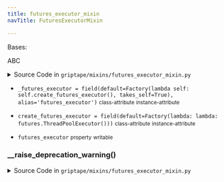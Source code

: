 ```yaml
---
title: futures_executor_mixin
navTitle: FuturesExecutorMixin

---
```


<span id="griptape.mixins.futures_executor_mixin.FuturesExecutorMixin"></span>

Bases:

<span title="abc.ABC">ABC</span>

<details><summary>Source Code in <code>griptape&#47;mixins&#47;futures_executor_mixin.py</code></summary>

```python
@define(slots=False, kw_only=True)
class FuturesExecutorMixin(ABC):
    create_futures_executor: Callable[[], futures.Executor] = field(
        default=Factory(lambda: lambda: futures.ThreadPoolExecutor()),
    )

    _futures_executor: futures.Executor = field(
        default=Factory(
            lambda self: self.create_futures_executor(),
            takes_self=True,
        ),
        alias="futures_executor",
    )

    @property
    def futures_executor(self) -> futures.Executor:
        self.__raise_deprecation_warning()
        return self._futures_executor

    @futures_executor.setter
    def futures_executor(self, value: futures.Executor) -> None:
        self.__raise_deprecation_warning()
        self._futures_executor = value

    def __raise_deprecation_warning(self) -> None:
        warnings.warn(
            "`FuturesExecutorMixin.futures_executor` is deprecated and will be removed in a future release. Use `FuturesExecutorMixin.create_futures_executor` instead.",
            DeprecationWarning,
            stacklevel=2,
        )
```

</details>

-   `_futures_executor = field(default=Factory(lambda self: self.create_futures_executor(), takes_self=True), alias='futures_executor')` <small>class-attribute</small> <small>instance-attribute</small>  <span id="griptape.mixins.futures_executor_mixin.FuturesExecutorMixin._futures_executor"></span> 

-   `create_futures_executor = field(default=Factory(lambda: lambda: futures.ThreadPoolExecutor()))` <small>class-attribute</small> <small>instance-attribute</small>  <span id="griptape.mixins.futures_executor_mixin.FuturesExecutorMixin.create_futures_executor"></span> 

-   `futures_executor` <small>property</small> <small>writable</small>  <span id="griptape.mixins.futures_executor_mixin.FuturesExecutorMixin.futures_executor"></span> 

<span id="griptape.mixins.futures_executor_mixin.FuturesExecutorMixin.__raise_deprecation_warning"></span>

### \_\_raise_deprecation_warning()

<details><summary>Source Code in <code>griptape&#47;mixins&#47;futures_executor_mixin.py</code></summary>

```python
def __raise_deprecation_warning(self) -> None:
    warnings.warn(
        "`FuturesExecutorMixin.futures_executor` is deprecated and will be removed in a future release. Use `FuturesExecutorMixin.create_futures_executor` instead.",
        DeprecationWarning,
        stacklevel=2,
    )
```

</details>
